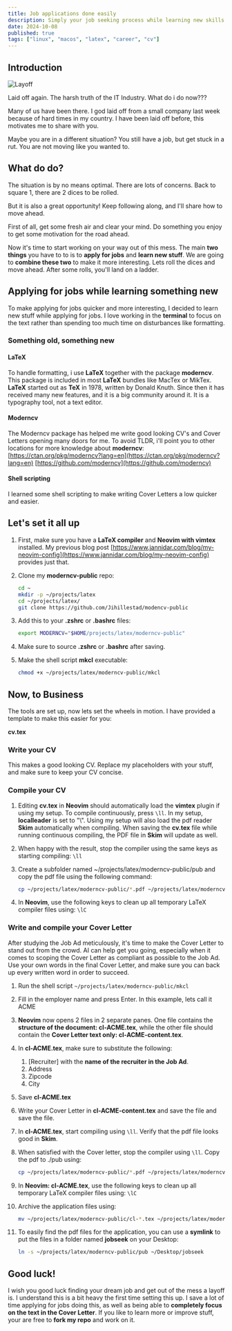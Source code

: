 ```yaml
---
title: Job applications done easily
description: Simply your job seeking process while learning new skills
date: 2024-10-08
published: true
tags: ["linux", "macos", "latex", "career", "cv"]
---
```


## Introduction

<Image alt="Layoff" src="/layoff001.png" width={400} height={400} />

Laid off again. The harsh truth of the IT Industry. What do i do now???

Many of us have been there. I god laid off from a small company last week because of hard times
in my country. I have been laid off before, this motivates me to share with you.

Maybe you are in a different situation? You still have a job, but get stuck in a rut. You are not moving
like you wanted to.

## What do do?

The situation is by no means optimal. There are lots of concerns. Back to square 1, there are 2 dices
to be rolled.

But it is also a great opportunity! Keep following along, and I'll share how to move ahead.

First of all, get some fresh air and clear your mind. Do something you enjoy to get some motivation
for the road ahead.

Now it's time to start working on your way out of this mess. The main **two things** you have to to is
to **apply for jobs** and **learn new stuff**. We are going to **combine these two** to make it more
interesting. Lets roll the dices and move ahead. After some rolls, you'll land on a ladder.

## Applying for jobs while learning something new

To make applying for jobs quicker and more interesting, I decided to learn new stuff while applying for jobs.
I love working in the **terminal** to focus on the text rather than spending too much time on disturbances
like formatting.

### Something old, something new

#### LaTeX

To handle formatting, i use **LaTeX** together with the package **moderncv**. This package is included in most
**LaTeX** bundles like MacTex or MikTex. **LaTeX** started out as **TeX** in 1978, written by Donald
Knuth. Since then it has received many new features, and it is a big community around it. It is a
typography tool, not a text editor.

#### Moderncv

The Moderncv package has helped me write good looking CV's and Cover Letters opening many doors for me.
To avoid TLDR, i'll point you to other locations for more knowledge about **moderncv**:
[https://ctan.org/pkg/moderncv?lang=en](https://ctan.org/pkg/moderncv?lang=en)
[https://github.com/moderncv](https://github.com/moderncv)

#### Shell scripting

I learned some shell scripting to make writing Cover Letters a low quicker and easier.

## Let's set it all up

1. First, make sure you have a **LaTeX compiler** and **Neovim with vimtex** installed. My previous blog post
   [https://www.jannidar.com/blog/my-neovim-config](https://www.jannidar.com/blog/my-neovim-config) provides
   just that.

2. Clone my **moderncv-public** repo:

   ```bash
   cd ~
   mkdir -p ~/projects/latex
   cd ~/projects/latex/
   git clone https://github.com/Jihillestad/modencv-public
   ```

3. Add this to your **.zshrc** or **.bashrc** files:

   ```bash
   export MODERNCV="$HOME/projects/latex/moderncv-public"
   ```

4. Make sure to source **.zshrc** or **.bashrc** after saving.

5. Make the shell script **mkcl** executable:

   ```bash
   chmod +x ~/projects/latex/moderncv-public/mkcl
   ```

## Now, to Business

The tools are set up, now lets set the wheels in motion. I have provided a template to make this
easier for you:

**cv.tex**

### Write your CV

This makes a good looking CV. Replace my placeholders with your stuff, and make sure to keep your
CV concise.

### Compile your CV

1. Editing **cv.tex** in **Neovim** should automatically load the **vimtex** plugin if using my setup.
   To compile continuously, press `\ll`. In my setup, **localleader** is set to "\\". Using my setup will
   also load the pdf reader **Skim** automatically when compiling. When saving the **cv.tex** file while running
   continuous compiling, the PDF file in **Skim** will update as well.
2. When happy with the result, stop the compiler using the same keys as starting compiling: `\ll`

3. Create a subfolder named ~/projects/latex/moderncv-public/pub and copy the pdf file using the following command:

   ```bash
   cp ~/projects/latex/moderncv-public/*.pdf ~/projects/latex/moderncv-public/pub/
   ```

4. In **Neovim**, use the following keys to clean up all temporary LaTeX compiler files using: `\lC`

### Write and compile your Cover Letter

After studying the Job Ad meticulously, it's time to make the Cover Letter to stand out from the crowd. AI can help
get you going, especially when it comes to scoping the Cover Letter as compliant as possible to the Job Ad. Use your
own words in the final Cover Letter, and make sure you can back up every written word in order to succeed.

1. Run the shell script `~/projects/latex/moderncv-public/mkcl`

2. Fill in the employer name and press Enter. In this example, lets call it ACME

3. **Neovim** now opens 2 files in 2 separate panes. One file contains the **structure of the document: cl-ACME.tex**, while the other
   file should contain the **Cover Letter text only: cl-ACME-content.tex**.
4. In **cl-ACME.tex**, make sure to substitute the following:
   1. \[Recruiter\] with the **name of the recruiter in the Job Ad**.
   2. Address
   3. Zipcode
   4. City
5. Save **cl-ACME.tex**
6. Write your Cover Letter in **cl-ACME-content.tex** and save the file and save the file.
7. In **cl-ACME.tex**, start compiling using `\ll`. Verify that the pdf file looks good in **Skim**.
8. When satisfied with the Cover letter, stop the compiler using `\ll`. Copy the pdf to ./pub using:

   ```bash
   cp ~/projects/latex/moderncv-public/*.pdf ~/projects/latex/moderncv-public/pub/
   ```

9. In **Neovim: cl-ACME.tex**, use the following keys to clean up all temporary LaTeX compiler files using: `\lC`

10. Archive the application files using:

    ```bash
    mv ~/projects/latex/moderncv-public/cl-*.tex ~/projects/latex/moderncv-public/archive/
    ```

11. To easily find the pdf files for the application, you can use a **symlink** to put the files in a folder named
    **jobseek** on your Desktop:

    ```bash
    ln -s ~/projects/latex/moderncv-public/pub ~/Desktop/jobseek
    ```

## Good luck!

I wish you good luck finding your dream job and get out of the mess a layoff is. I understand this is a bit heavy the
first time setting this up. I save a lot of time applying for jobs doing this, as well as being able to
**completely focus on the text in the Cover Letter**. If you like to learn more or improve stuff, your are free to
**fork my repo** and work on it.
